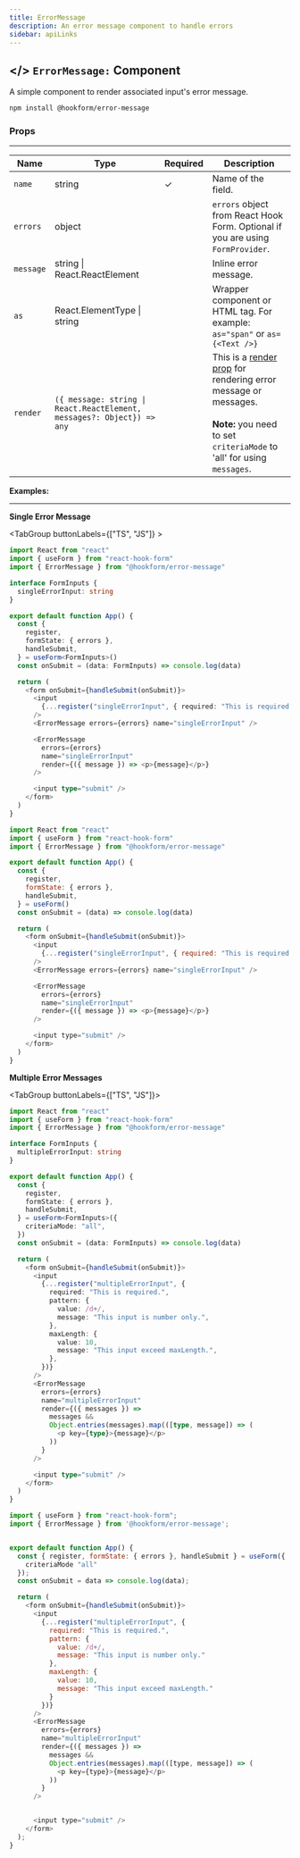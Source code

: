 ```yaml
---
title: ErrorMessage
description: An error message component to handle errors
sidebar: apiLinks
---
```


## \</> `ErrorMessage:` <TypeText>Component</TypeText>

A simple component to render associated input's error message.

```bash
npm install @hookform/error-message
```

### Props

---

| Name      | Type                                                                                        | Required | Description                                                                                                                                                                                   |
| --------- | ------------------------------------------------------------------------------------------- | -------- | --------------------------------------------------------------------------------------------------------------------------------------------------------------------------------------------- |
| `name`    | <TypeText>string</TypeText>                                                                 | ✓        | Name of the field.                                                                                                                                                                            |
| `errors`  | <TypeText>object</TypeText>                                                                 |          | `errors` object from React Hook Form. Optional if you are using `FormProvider`.                                                                                                               |
| `message` | <TypeText>string \| React.ReactElement</TypeText>                                           |          | Inline error message.                                                                                                                                                                         |
| `as`      | <TypeText>React.ElementType \| string</TypeText>                                            |          | Wrapper component or HTML tag. For example: `as="span"` or `as={<Text />}`                                                                                                                    |
| `render`  | <TypeText>`({ message: string \| React.ReactElement, messages?: Object}) => any`</TypeText> |          | This is a [render prop](https://reactjs.org/docs/render-props.html) for rendering error message or messages.<br/><br/>**Note:** you need to set `criteriaMode` to 'all' for using `messages`. |

**Examples:**

---

**Single Error Message**

<TabGroup buttonLabels={["TS", "JS"]} >

```typescript copy sandbox="https://codesandbox.io/s/react-hook-form-v7-ts-errormessage-d1ues"
import React from "react"
import { useForm } from "react-hook-form"
import { ErrorMessage } from "@hookform/error-message"

interface FormInputs {
  singleErrorInput: string
}

export default function App() {
  const {
    register,
    formState: { errors },
    handleSubmit,
  } = useForm<FormInputs>()
  const onSubmit = (data: FormInputs) => console.log(data)

  return (
    <form onSubmit={handleSubmit(onSubmit)}>
      <input
        {...register("singleErrorInput", { required: "This is required." })}
      />
      <ErrorMessage errors={errors} name="singleErrorInput" />

      <ErrorMessage
        errors={errors}
        name="singleErrorInput"
        render={({ message }) => <p>{message}</p>}
      />

      <input type="submit" />
    </form>
  )
}
```

```javascript copy sandbox="https://codesandbox.io/s/react-hook-form-v7-errormessage-jufsl"
import React from "react"
import { useForm } from "react-hook-form"
import { ErrorMessage } from "@hookform/error-message"

export default function App() {
  const {
    register,
    formState: { errors },
    handleSubmit,
  } = useForm()
  const onSubmit = (data) => console.log(data)

  return (
    <form onSubmit={handleSubmit(onSubmit)}>
      <input
        {...register("singleErrorInput", { required: "This is required." })}
      />
      <ErrorMessage errors={errors} name="singleErrorInput" />

      <ErrorMessage
        errors={errors}
        name="singleErrorInput"
        render={({ message }) => <p>{message}</p>}
      />

      <input type="submit" />
    </form>
  )
}
```

</TabGroup>

**Multiple Error Messages**

<TabGroup buttonLabels={["TS", "JS"]}>

```typescript copy sandbox="https://codesandbox.io/s/react-hook-form-v6-ts-errormessage-multiple-error-messages-forked-sy5f0"
import React from "react"
import { useForm } from "react-hook-form"
import { ErrorMessage } from "@hookform/error-message"

interface FormInputs {
  multipleErrorInput: string
}

export default function App() {
  const {
    register,
    formState: { errors },
    handleSubmit,
  } = useForm<FormInputs>({
    criteriaMode: "all",
  })
  const onSubmit = (data: FormInputs) => console.log(data)

  return (
    <form onSubmit={handleSubmit(onSubmit)}>
      <input
        {...register("multipleErrorInput", {
          required: "This is required.",
          pattern: {
            value: /d+/,
            message: "This input is number only.",
          },
          maxLength: {
            value: 10,
            message: "This input exceed maxLength.",
          },
        })}
      />
      <ErrorMessage
        errors={errors}
        name="multipleErrorInput"
        render={({ messages }) =>
          messages &&
          Object.entries(messages).map(([type, message]) => (
            <p key={type}>{message}</p>
          ))
        }
      />

      <input type="submit" />
    </form>
  )
}
```

```javascript copy sandbox="https://codesandbox.io/s/react-hook-form-v7-errormessage-multiple-error-messages-lnvkt"
import { useForm } from "react-hook-form";
import { ErrorMessage } from '@hookform/error-message';


export default function App() {
  const { register, formState: { errors }, handleSubmit } = useForm({
    criteriaMode "all"
  });
  const onSubmit = data => console.log(data);

  return (
    <form onSubmit={handleSubmit(onSubmit)}>
      <input
        {...register("multipleErrorInput", {
          required: "This is required.",
          pattern: {
            value: /d+/,
            message: "This input is number only."
          },
          maxLength: {
            value: 10,
            message: "This input exceed maxLength."
          }
        })}
      />
      <ErrorMessage
        errors={errors}
        name="multipleErrorInput"
        render={({ messages }) =>
          messages &&
          Object.entries(messages).map(([type, message]) => (
            <p key={type}>{message}</p>
          ))
        }
      />


      <input type="submit" />
    </form>
  );
}

```

</TabGroup>
